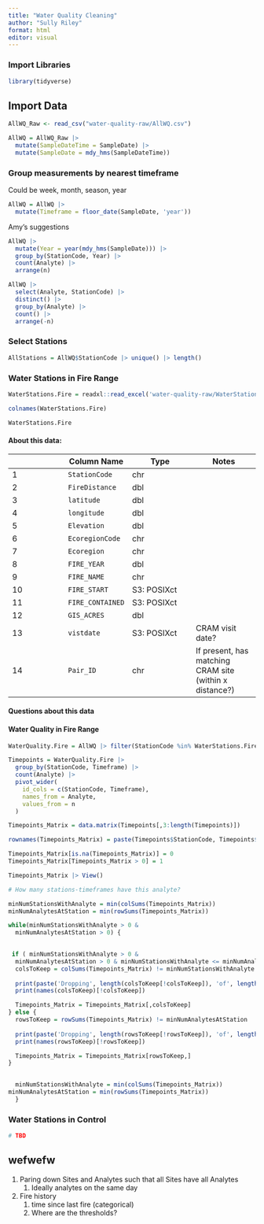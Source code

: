 ```yaml
---
title: "Water Quality Cleaning"
author: "Sully Riley"
format: html
editor: visual
---
```


### Import Libraries

```r
library(tidyverse)
```

## Import Data

```r
AllWQ_Raw <- read_csv("water-quality-raw/AllWQ.csv")

AllWQ = AllWQ_Raw |> 
  mutate(SampleDateTime = SampleDate) |> 
  mutate(SampleDate = mdy_hms(SampleDateTime))

```

### Group measurements by nearest timeframe

Could be week, month, season, year

```r
AllWQ = AllWQ |> 
  mutate(Timeframe = floor_date(SampleDate, 'year'))
```

Amy's suggestions

```r
AllWQ |> 
  mutate(Year = year(mdy_hms(SampleDate))) |> 
  group_by(StationCode, Year) |> 
  count(Analyte) |> 
  arrange(n)

AllWQ |> 
  select(Analyte, StationCode) |> 
  distinct() |> 
  group_by(Analyte) |> 
  count() |> 
  arrange(-n)

```

### Select Stations

```r
AllStations = AllWQ$StationCode |> unique() |> length()
```

### Water Stations in Fire Range

```r
WaterStations.Fire = readxl::read_excel('water-quality-raw/WaterStationFireSites.xlsx')

colnames(WaterStations.Fire)

WaterStations.Fire
```

#### About this data:

|     | Column Name      | Type        | Notes                                                   |
|-----------------|-----------------|-------------------|-------------------|
| 1   | `StationCode`    | chr         |                                                         |
| 2   | `FireDistance`   | dbl         |                                                         |
| 3   | `latitude`       | dbl         |                                                         |
| 4   | `longitude`      | dbl         |                                                         |
| 5   | `Elevation`      | dbl         |                                                         |
| 6   | `EcoregionCode`  | chr         |                                                         |
| 7   | `Ecoregion`      | chr         |                                                         |
| 8   | `FIRE_YEAR`      | dbl         |                                                         |
| 9   | `FIRE_NAME`      | chr         |                                                         |
| 10  | `FIRE_START`     | S3: POSIXct |                                                         |
| 11  | `FIRE_CONTAINED` | S3: POSIXct |                                                         |
| 12  | `GIS_ACRES`      | dbl         |                                                         |
| 13  | `vistdate`       | S3: POSIXct | CRAM visit date?                                        |
| 14  | `Pair_ID`        | chr         | If present, has matching CRAM site (within x distance?) |

#### Questions about this data

#### Water Quality in Fire Range

```r
WaterQuality.Fire = AllWQ |> filter(StationCode %in% WaterStations.Fire$StationCode)

Timepoints = WaterQuality.Fire |>
  group_by(StationCode, Timeframe) |> 
  count(Analyte) |>
  pivot_wider(
    id_cols = c(StationCode, Timeframe),
    names_from = Analyte,
    values_from = n
  )

Timepoints_Matrix = data.matrix(Timepoints[,3:length(Timepoints)])

rownames(Timepoints_Matrix) = paste(Timepoints$StationCode, Timepoints$Timeframe, sep = "_")

Timepoints_Matrix[is.na(Timepoints_Matrix)] = 0
Timepoints_Matrix[Timepoints_Matrix > 0] = 1

Timepoints_Matrix |> View()

# How many stations-timeframes have this analyte? 

minNumStationsWithAnalyte = min(colSums(Timepoints_Matrix))
minNumAnalytesAtStation = min(rowSums(Timepoints_Matrix)) 

while(minNumStationsWithAnalyte > 0 & 
  minNumAnalytesAtStation > 0) {

  
 if ( minNumStationsWithAnalyte > 0 & 
  minNumAnalytesAtStation > 0 & minNumStationsWithAnalyte <= minNumAnalytesAtStation) {
  colsToKeep = colSums(Timepoints_Matrix) != minNumStationsWithAnalyte
  
  print(paste('Dropping', length(colsToKeep[!colsToKeep]), 'of', length(colsToKeep), 'analytes:')) 
  print(names(colsToKeep)[!colsToKeep])

  Timepoints_Matrix = Timepoints_Matrix[,colsToKeep] 
} else {
  rowsToKeep = rowSums(Timepoints_Matrix) != minNumAnalytesAtStation
  
  print(paste('Dropping', length(rowsToKeep[!rowsToKeep]), 'of', length(rowsToKeep), 'stations:')) 
  print(names(rowsToKeep)[!rowsToKeep])

  Timepoints_Matrix = Timepoints_Matrix[rowsToKeep,]
}

    
  minNumStationsWithAnalyte = min(colSums(Timepoints_Matrix))
minNumAnalytesAtStation = min(rowSums(Timepoints_Matrix)) 
  }

```

### Water Stations in Control

```r
# TBD
```

## wefwefw

1.  Paring down Sites and Analytes such that all Sites have all Analytes
    1.  Ideally analytes on the same day
2.  Fire history
    1.  time since last fire (categorical)
    2.  Where are the thresholds?
